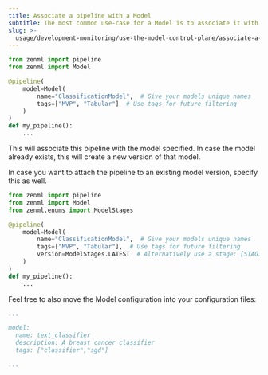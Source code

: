 ---
title: Associate a pipeline with a Model
subtitle: The most common use-case for a Model is to associate it with a pipeline.
slug: >-
  usage/development-monitoring/use-the-model-control-plane/associate-a-pipeline-with-a-model
---

```py
from zenml import pipeline
from zenml import Model

@pipeline(
    model=Model(
        name="ClassificationModel",  # Give your models unique names
        tags=["MVP", "Tabular"]  # Use tags for future filtering
    )
)
def my_pipeline():
    ...
```

This will associate this pipeline with the model specified. In case the model already exists, this will create a new version of that model.

In case you want to attach the pipeline to an existing model version, specify this as well.

```py
from zenml import pipeline
from zenml import Model
from zenml.enums import ModelStages

@pipeline(
    model=Model(
        name="ClassificationModel",  # Give your models unique names
        tags=["MVP", "Tabular"],  # Use tags for future filtering
        version=ModelStages.LATEST  # Alternatively use a stage: [STAGING, PRODUCTION]]
    )
)
def my_pipeline():
    ...
```

Feel free to also move the Model configuration into your configuration files:

```yaml
...

model:
  name: text_classifier
  description: A breast cancer classifier
  tags: ["classifier","sgd"]

...
```
